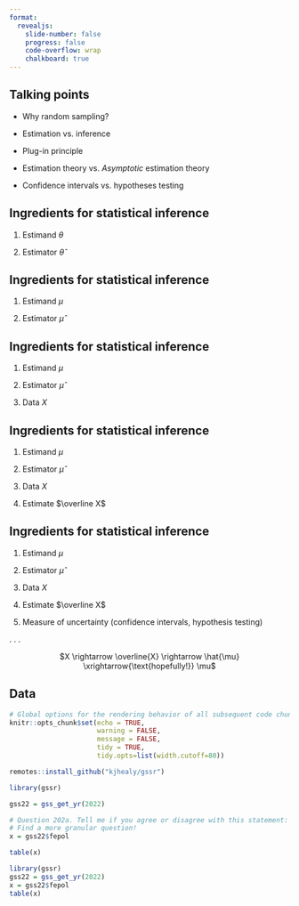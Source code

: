 ```yaml
---
format: 
  revealjs:
    slide-number: false
    progress: false
    code-overflow: wrap
    chalkboard: true
---
```


## Talking points

- Why random sampling?

- Estimation vs. inference

- Plug-in principle

- Estimation theory vs. *Asymptotic* estimation theory

- Confidence intervals vs. hypotheses testing

## Ingredients for statistical inference

::: incremental
1. Estimand $\theta$

2. Estimator $\widehat \theta$
:::

## Ingredients for statistical inference

1. Estimand $\mu$

2. Estimator $\widehat \mu$

## Ingredients for statistical inference

1. Estimand $\mu$

2. Estimator $\widehat \mu$

3. Data $X$

## Ingredients for statistical inference

1. Estimand $\mu$

2. Estimator $\widehat \mu$

3. Data $X$

4. Estimate $\overline X$

## Ingredients for statistical inference

1. Estimand $\mu$

2. Estimator $\widehat \mu$

3. Data $X$

4. Estimate $\overline X$

5. Measure of uncertainty (confidence intervals, hypothesis testing)


. . .

::: {style="text-align: center"}

$X \rightarrow \overline{X} \rightarrow \hat{\mu} \xrightarrow{\text{hopefully!}} \mu$

:::

## Data

```r
# Global options for the rendering behavior of all subsequent code chunks
knitr::opts_chunk$set(echo = TRUE, 
                      warning = FALSE,
                      message = FALSE,
                      tidy = TRUE,
                      tidy.opts=list(width.cutoff=80))
```

```r
remotes::install_github("kjhealy/gssr")

library(gssr)

gss22 = gss_get_yr(2022)

# Question 202a. Tell me if you agree or disagree with this statement: Most men are better suited emotionally for politics than are most women.
# Find a more granular question!
x = gss22$fepol

table(x)
```

```r
library(gssr)
gss22 = gss_get_yr(2022)
x = gss22$fepol
table(x)
```








